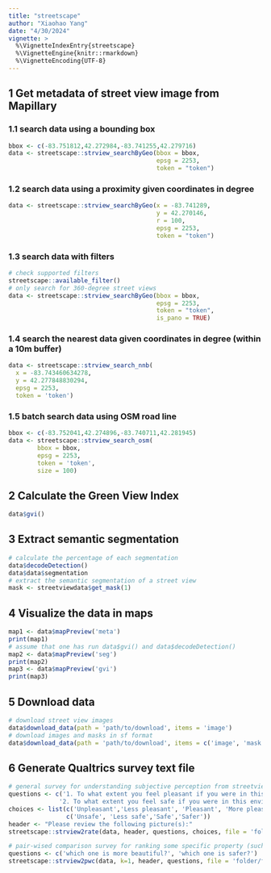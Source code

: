 ```yaml
---
title: "streetscape"
author: "Xiaohao Yang"
date: "4/30/2024"
vignette: >
  %\VignetteIndexEntry{streetscape}
  %\VignetteEngine{knitr::rmarkdown}
  %\VignetteEncoding{UTF-8}
---
```


## 1 Get metadata of street view image from Mapillary 

### 1.1 search data using a bounding box

```r
bbox <- c(-83.751812,42.272984,-83.741255,42.279716)
data <- streetscape::strview_searchByGeo(bbox = bbox,
                                         epsg = 2253,
                                         token = "token")

```

### 1.2 search data using a proximity given coordinates in degree

```r
data <- streetscape::strview_searchByGeo(x = -83.741289,
                                         y = 42.270146,
                                         r = 100,
                                         epsg = 2253,
                                         token = "token")
```

### 1.3 search data with filters

```r
# check supported filters
streetscape::available_filter()
# only search for 360-degree street views
data <- streetscape::strview_searchByGeo(bbox = bbox,
                                         epsg = 2253,
                                         token = "token",
                                         is_pano = TRUE)
```

### 1.4 search the nearest data given coordinates in degree (within a 10m buffer)

```r
data <- streetscape::strview_search_nnb(
  x = -83.743460634278,
  y = 42.277848830294,
  epsg = 2253,
  token = 'token')
```

### 1.5 batch search data using OSM road line

```r
bbox <- c(-83.752041,42.274896,-83.740711,42.281945)
data <- streetscape::strview_search_osm(
        bbox = bbox,
        epsg = 2253,
        token = 'token',
        size = 100)
```

## 2 Calculate the Green View Index

```r
data$gvi()
```

## 3 Extract semantic segmentation 

```r
# calculate the percentage of each segmentation
data$decodeDetection()
data$data$segmentation
# extract the semantic segmentation of a street view
mask <- streetviewdata$get_mask(1)
```

## 4 Visualize the data in maps

```r
map1 <- data$mapPreview('meta')
print(map1)
# assume that one has run data$gvi() and data$decodeDetection()
map2 <- data$mapPreview('seg')
print(map2)
map3 <- data$mapPreview('gvi')
print(map3)
```

## 5 Download data

```r
# download street view images
data$download_data(path = 'path/to/download', items = 'image')
# download images and masks in sf format
data$download_data(path = 'path/to/download', items = c('image', 'mask'))
```

## 6 Generate Qualtrics survey text file

```r
# general survey for understanding subjective perception from streetviews
questions <- c('1. To what extent you feel pleasant if you were in this environment', 
              '2. To what extent you feel safe if you were in this environment')
choices <- list(c('Unpleasant','Less pleasant', 'Pleasant', 'More pleasant'), 
                c('Unsafe', 'Less safe','Safe','Safer'))
header <- "Please review the following picture(s):"
streetscape::strview2rate(data, header, questions, choices, file = 'folder/filename')

# pair-wised comparison survey for ranking some specific property (such as perceived safety) of street views
questions <- c('which one is more beautiful?', 'which one is safer?')
streetscape::strview2pwc(data, k=1, header, questions, file = 'folder/filename')
```
